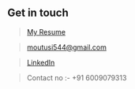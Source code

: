 ## Get in touch

> [My Resume](https://moutusidebnath.netlify.app/)

> moutusi544@gmail.com

> [LinkedIn](https://www.linkedin.com/in/moutusi-debnath-2519791a3/)

> Contact no :- +91 6009079313
